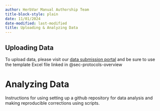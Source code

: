 ```yaml
---
author: HerbVar Manual Authorship Team
title-block-style: plain
date: 11/01/2024
date-modified: last-modified
title: Uploading & Analyzing Data
---
```


## Uploading Data {#sec-uploading_data} 

To upload data, please visit our [data submission portal](https://herbvar.shinyapps.io/data_portal_actual/) and be sure to use the template Excel file linked in @sec-protocols-overview

# Analyzing Data {#sec-data-analysis}

Instructions for using setting up a github repository for data analysis and making reproducible corrections using scripts. 
